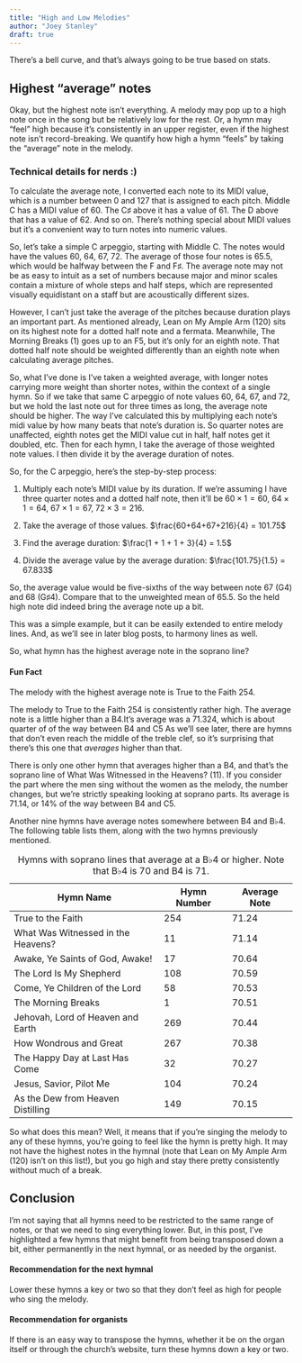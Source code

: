 ```yaml
---
title: "High and Low Melodies"
author: "Joey Stanley"
draft: true
---
```




There's a bell curve, and that's always going to be true based on stats.

## Highest "average" notes

Okay, but the highest note isn't everything. A melody may pop up to a high note once in the song but be relatively low for the rest. Or, a hymn may "feel" high because it's consistently in an upper register, even if the highest note isn't record-breaking. We quantify how high a hymn "feels" by taking the "average" note in the melody.

::: {.callout-caution collapse="true"}
### Technical details for nerds :)

To calculate the average note, I converted each note to its MIDI value, which is a number between 0 and 127 that is assigned to each pitch. Middle C has a MIDI value of 60. The C$\sharp$ above it has a value of 61. The D above that has a value of 62. And so on. There's nothing special about MIDI values but it's a convenient way to turn notes into numeric values.

So, let's take a simple C arpeggio, starting with Middle C. The notes would have the values 60, 64, 67, 72. The average of those four notes is 65.5, which would be halfway between the F and F$\sharp$. The average note may not be as easy to intuit as a set of numbers because major and minor scales contain a mixture of whole steps and half steps, which are represented visually equidistant on a staff but are acoustically different sizes.

However, I can't just take the average of the pitches because duration plays an important part. As mentioned already, <hymn>Lean on My Ample Arm (120)</hymn> sits on its highest note for a dotted half note and a fermata. Meanwhile, <hymn>The Morning Breaks (1)</hymn> goes up to an F$5$, but it's only for an eighth note. That dotted half note should be weighted differently than an eighth note when calculating average pitches.

So, what I've done is I've taken a weighted average, with longer notes carrying more weight than shorter notes, within the context of a single hymn. So if we take that same C arpeggio of note values 60, 64, 67, and 72, but we hold the last note out for three times as long, the average note should be higher. The way I've calculated this by multiplying each note's midi value by how many beats that note's duration is. So quarter notes are unaffected, eighth notes get the MIDI value cut in half, half notes get it doubled, etc. Then for each hymn, I take the average of those weighted note values. I then divide it by the average duration of notes.

So, for the C arpeggio, here's the step-by-step process:

1.  Multiply each note's MIDI value by its duration. If we're assuming I have three quarter notes and a dotted half note, then it'll be $60\times 1=60$, $64\times 1=64$, $67\times 1=67$, $72\times 3=216$.

2.  Take the average of those values. $\frac{60+64+67+216}{4} = 101.75$

3.  Find the average duration: $\frac{1 + 1 + 1 + 3}{4} = 1.5$

4.  Divide the average value by the average duration: $\frac{101.75}{1.5} = 67.833$

So, the average value would be five-sixths of the way between note 67 (G$4$) and 68 (G$\sharp4$). Compare that to the unweighted mean of 65.5. So the held high note did indeed bring the average note up a bit.

This was a simple example, but it can be easily extended to entire melody lines. And, as we'll see in later blog posts, to harmony lines as well.
:::

So, what hymn has the highest average note in the soprano line?

::: {.callout-tip icon="false"}
#### Fun Fact

The melody with the highest average note is <hymn>True to the Faith 254</hymn>.
:::

The melody to <hymn>True to the Faith 254</hymn> is consistently rather high. The average note is a little higher than a B4.[It's average was a 71.324, which is about quarter of of the way between B4 and C5]{.aside} As we'll see later, there are hymns that don't even reach the middle of the treble clef, so it's surprising that there's this one that *averages* higher than that.

There is only one other hymn that averages higher than a B4, and that's the soprano line of <hymn>What Was Witnessed in the Heavens? (11)</hymn>. If you consider the part where the men sing without the women as the melody, the number changes, but we're strictly speaking looking at soprano parts. [Its average is 71.14, or 14% of the way between B4 and C5.]{.aside}

Another nine hymns have average notes somewhere between B4 and B$\flat4$. The following table lists them, along with the two hymns previously mentioned. 

| Hymn Name                          | Hymn Number | Average Note |
|------------------------------------|-------------|--------------|
| True to the Faith                  | 254         | 71.24        |
| What Was Witnessed in the Heavens? | 11          | 71.14        |
| Awake, Ye Saints of God, Awake!    | 17          | 70.64        |
| The Lord Is My Shepherd            | 108         | 70.59        |
| Come, Ye Children of the Lord      | 58          | 70.53        |
| The Morning Breaks                 | 1           | 70.51        |
| Jehovah, Lord of Heaven and Earth  | 269         | 70.44        |
| How Wondrous and Great             | 267         | 70.38        |
| The Happy Day at Last Has Come     | 32          | 70.27        |
| Jesus, Savior, Pilot Me            | 104         | 70.24        |
| As the Dew from Heaven Distilling  | 149         | 70.15        |

: Hymns with soprano lines that average at a B$\flat4$ or higher. Note that B$\flat4$ is 70 and B$4$ is 71. 

So what does this mean? Well, it means that if you're singing the melody to any of these hymns, you're going to feel like the hymn is pretty high. It may not have the highest notes in the hymnal (note that <hymn>Lean on My Ample Arm (120)</hymn> isn't on this list!), but you go high and stay there pretty consistently without much of a break. 

## Conclusion

I'm not saying that all hymns need to be restricted to the same range of notes, or that we need to sing everything lower. But, in this post, I've highlighted a few hymns that might benefit from being transposed down a bit, either permanently in the next hymnal, or as needed by the organist.

::: {.callout-tip icon="false"}
#### Recommendation for the next hymnal

Lower these hymns a key or two so that they don't feel as high for people who sing the melody.
:::

::: {.callout-tip icon="false"}
#### Recommendation for organists

If there is an easy way to transpose the hymns, whether it be on the organ itself or through the church's website, turn these hymns down a key or two.
:::




